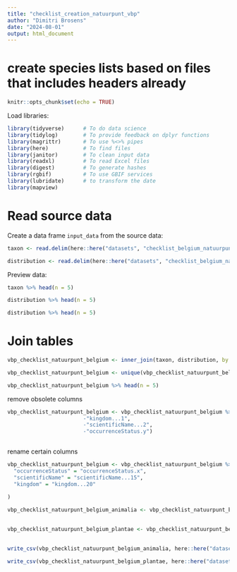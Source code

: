 ```yaml
---
title: "checklist_creation_natuurpunt_vbp"
author: "Dimitri Brosens"
date: "2024-08-01"
output: html_document
---
```


# create species lists based on files that includes headers already

```r
knitr::opts_chunk$set(echo = TRUE)
```

Load libraries:

```r
library(tidyverse)      # To do data science
library(tidylog)        # To provide feedback on dplyr functions
library(magrittr)       # To use %<>% pipes
library(here)           # To find files
library(janitor)        # To clean input data
library(readxl)         # To read Excel files
library(digest)         # To generate hashes
library(rgbif)          # To use GBIF services
library(lubridate)      # to transform the date
library(mapview)
```

# Read source data

Create a data frame `input_data` from the source data:

```r
taxon <- read.delim(here::here("datasets", "checklist_belgium_natuurpunt", "data", "raw", "taxon.txt"))
```

```r
distribution <- read.delim(here::here("datasets", "checklist_belgium_natuurpunt", "data", "raw", "distribution.txt"))
```


Preview data:

```r
taxon %>% head(n = 5)
```
```r
distribution %>% head(n = 5)
```

```r
distribution %>% head(n = 5)
```

# Join tables


```r
vbp_checklist_natuurpunt_belgium <- inner_join(taxon, distribution, by = 'taxonID')
```



```r
vbp_checklist_natuurpunt_belgium <- unique(vbp_checklist_natuurpunt_belgium)
```


```r
vbp_checklist_natuurpunt_belgium %>% head(n = 5)
```
remove obsolete columns

```r
vbp_checklist_natuurpunt_belgium <- vbp_checklist_natuurpunt_belgium %>% select(
                        -"kingdom...1",
                        -"scientificName...2",
                        -"occurrenceStatus.y")
 
```
rename certain columns

```r
vbp_checklist_natuurpunt_belgium <- vbp_checklist_natuurpunt_belgium %>% rename(
  "occurrenceStatus" = "occurrenceStatus.x",
  "scientificName" = "scientificName...15",
  "kingdom" = "kingdom...20"
  
)
```

```r

vbp_checklist_natuurpunt_belgium_animalia <- vbp_checklist_natuurpunt_belgium %>% filter(vbp_checklist_natuurpunt_belgium$kingdom == 'Animalia',
                                                                                         vbp_checklist_natuurpunt_belgium$locality == 'Flemish Region')                                                                                    

```




```r

vbp_checklist_natuurpunt_belgium_plantae <- vbp_checklist_natuurpunt_belgium %>% filter(vbp_checklist_natuurpunt_belgium$kingdom == 'Plantae',
                                                                                        vbp_checklist_natuurpunt_belgium$locality == 'Flemish Region')

```


```r
write_csv(vbp_checklist_natuurpunt_belgium_animalia, here::here("datasets", "checklist_belgium_natuurpunt", "data", "processed", "vbp_checklist_natuurpunt_belgium_animalia.csv"), na = "")
```


```r
write_csv(vbp_checklist_natuurpunt_belgium_plantae, here::here("datasets", "checklist_belgium_natuurpunt", "data", "processed", "vbp_checklist_natuurpunt_belgium_plantae.csv"), na = "")
```

